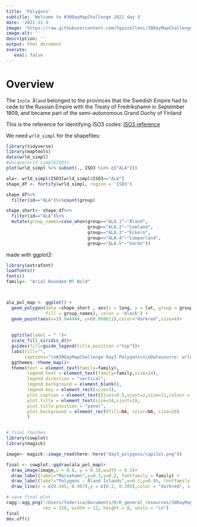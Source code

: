 ```yaml
---
title: 'Polygons'
subtitle: 'Welcome to #30DayMapChallenge 2021 day 3'
date: '2021-11-3'
image: 'https://raw.githubusercontent.com/Fgazzelloni/30DayMapChallenge/master/2021/day3_polygons/polygons.png'
image-alt: ''
description: ''
output: html_document
execute: 
   eval: false
---
```


# Overview


The `Isole Åland` belonged to the provinces that the Swedish Empire had to cede to the Russian Empire with the Treaty of Fredrikshamn in September 1809, and became part of the semi-autonomous Grand Duchy of Finland

This is the reference for identifying ISO3 codes:
[ISO3 reference](https://it.wikipedia.org/wiki/ISO_3166-1_alpha-3)


We need `wrld_simpl` for the shapefiles:
```r
library(tidyverse)
library(maptools)
data(wrld_simpl)
#unique(wrld_simpl$ISO3)
plot(wrld_simpl %>% subset(., ISO3 %in% c("ALA")))
```


```r
ala<- wrld_simpl$ISO3[wrld_simpl$ISO3=="ALA"]
shape_df <- fortify(wrld_simpl, region = 'ISO3')

shape_df%>%
  filter(id=="ALA")%>%count(group)

shape_short<- shape_df%>%
  filter(id=="ALA")%>%
  mutate(group_names=case_when(group=="ALA.1"~"Åland",
                               group=="ALA.2"~"Lemland",
                               group=="ALA.3"~"Eckero",
                               group=="ALA.4"~"Lumparland",
                               group=="ALA.5"~"Vardo"))
```


made with ggplot2:
```r
library(extrafont)
loadfonts()
fonts()
family<- "Arial Rounded MT Bold"



ala_pol_map <- ggplot() +
  geom_polygon(data =shape_short , aes(x = long, y = lat, group = group_names, 
               fill = group_names), color = 'black') +
  geom_point(aes(x=19.944444, y=60.098611),color="darkred",size=4)+
  
  
  ggtitle(label = " ")+
  scale_fill_viridis_d()+
  guides(fill=guide_legend(title.position ="top"))+
  labs(fill="",
       captions="\n#30DayMapChallenge Day3 Polygons\n\nDatasource: wrld_simpl {maptools} - Infographics: Federica Gazzelloni\n")+
  ggthemes::theme_map()+
  theme(text = element_text(family=family),
        legend.text = element_text(family=family,size=14),
        legend.direction = "vertical",
        legend.background = element_blank(),
        legend.key = element_rect(size=3),
        plot.caption = element_text(hjust=0.5,vjust=2,size=11,colour = "black",family=family),
        plot.title = element_text(size=34,vjust=1),
        plot.title.position = "panel",
        plot.background = element_rect(fill=NA, color=NA, size=20)
        )


# final touches
library(cowplot)
library(magick)

image<- magick::image_read(here::here("day3_polygons/capitol.png"))

final <- cowplot::ggdraw(ala_pol_map)+
  draw_image(image,x = 0.8, y = 0.38,width = 0.1)+
  draw_label(label="Mariehamn",x=0.3,y=0.2, fontfamily = family) +
  draw_label(label="Polygons - Åland Islands",x=0.3,y=0.95, fontfamily = family,size=40) +
  draw_line(x = c(0.345, 0.467),y = c(0.2, 0.385),color = "darkred", size = 0.5)

# save final plot
ragg::agg_png("/Users/federica/Documents/R/R_general_resources/30DayMapChallenge/day3_polygons/polygons.png",
              res = 320, width = 12, height = 8, units = "in")
final
dev.off()
```





